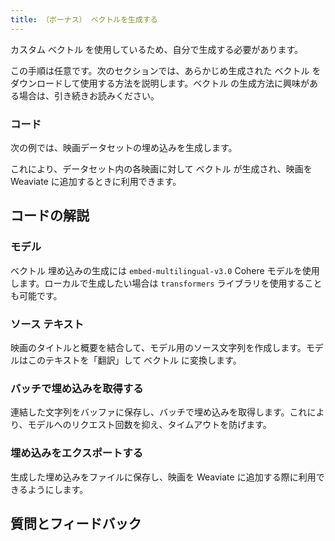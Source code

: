 ```yaml
---
title: （ボーナス） ベクトルを生成する
---
```



カスタム ベクトル を使用しているため、自分で生成する必要があります。

この手順は任意です。次のセクションでは、あらかじめ生成された ベクトル をダウンロードして使用する方法を説明します。ベクトル の生成方法に興味がある場合は、引き続きお読みください。

### <i class="fa-solid fa-code"></i> コード

次の例では、映画データセットの埋め込みを生成します。

<FilteredTextBlock
  text={PyCode}
  startMarker="# ManuallyGenerateEmbeddings"
  endMarker="# END ManuallyGenerateEmbeddings"
  language="py"
/>

これにより、データセット内の各映画に対して ベクトル が生成され、映画を Weaviate に追加するときに利用できます。

## <i class="fa-solid fa-chalkboard"></i> コードの解説

### <i class="fa-solid fa-chalkboard"></i> モデル

ベクトル 埋め込みの生成には `embed-multilingual-v3.0` Cohere モデルを使用します。ローカルで生成したい場合は `transformers` ライブラリを使用することも可能です。

### <i class="fa-solid fa-code"></i> ソース テキスト

映画のタイトルと概要を結合して、モデル用のソース文字列を作成します。モデルはこのテキストを「翻訳」して ベクトル に変換します。

<FilteredTextBlock
  text={PyCode}
  startMarker="# Concatenate text to create a source string"
  endMarker="# Add to the buffer"
  language="py"
/>

### <i class="fa-solid fa-code"></i> バッチで埋め込みを取得する

連結した文字列をバッファに保存し、バッチで埋め込みを取得します。これにより、モデルへのリクエスト回数を抑え、タイムアウトを防げます。

<FilteredTextBlock
  text={PyCode}
  startMarker="# Get a batch of embeddings"
  endMarker="# Reset the buffer"
  language="py"
/>

### <i class="fa-solid fa-chalkboard"></i> 埋め込みをエクスポートする

生成した埋め込みをファイルに保存し、映画を Weaviate に追加する際に利用できるようにします。

<FilteredTextBlock
  text={PyCode}
  startMarker="# Save the data as a CSV"
  endMarker="# END ManuallyGenerateEmbeddings"
  language="py"
/>

## 質問とフィードバック


<DocsFeedback/>